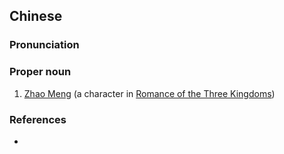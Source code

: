 {{also|赵萌}}
==Chinese==
{{zh-forms|s=赵萌}}

===Pronunciation===
{{zh-pron
|m=Zhào Méng
|cat=pn
}}

===Proper noun===
{{zh-proper noun}}

# [[w:Zhao Meng|Zhao Meng]] (a character in [[w:Romance of the Three Kingdoms|Romance of the Three Kingdoms]])

===References===
* {{cite-book
|last=Luo
|first=Guanzhong
|authorlink=w:Luo Guanzhong
|coauthors=
|year=
|title=[[s:Romance of the Three Kingdoms/Chapter 3#14|Romance of the Three Kingdoms/Chapter 3]]
|language=Mandarin/English
|publisher=
|location=
}}